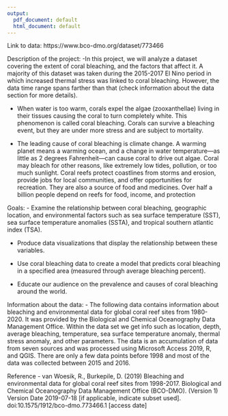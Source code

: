 ```yaml
---
output:
  pdf_document: default
  html_document: default
---
```



Link to data: https://www.bco-dmo.org/dataset/773466


Description of the project:
-In this project, we will analyze a dataset covering the extent of coral bleaching, and the factors that affect it. A majority of this dataset was taken during the 2015-2017 El Nino period in which increased thermal stress was linked to coral bleaching. However, the data time range spans farther than that (check information about the data section for more details).

- When water is too warm, corals expel the algae (zooxanthellae) living in their tissues causing the coral to turn completely white. This phenomenon is called coral bleaching. Corals can survive a bleaching event, but they are under more stress and are subject to mortality.

- The leading cause of coral bleaching is climate change. A warming planet means a warming ocean, and a change in water temperature—as little as 2 degrees Fahrenheit—can cause coral to drive out algae. Coral may bleach for other reasons, like extremely low tides, pollution, or too much sunlight.
Coral reefs protect coastlines from storms and erosion, provide jobs for local communities, and offer opportunities for recreation. They are also a source of food 
and medicines. Over half a billion people depend on reefs for food, income, and protection


Goals:
- Examine the relationship between coral bleaching, geographic location, and environmental factors such as sea surface temperature (SST), sea surface temperature anomalies (SSTA), and tropical southern atlantic index (TSA).

- Produce data visualizations that display the relationship between these variables.

- Use coral bleaching data to create a model that predicts coral bleaching in a specified area (measured through average bleaching percent). 

- Educate our audience on the prevalence and causes of coral bleaching around the world.


Information about the data:
- The following data contains information about bleaching and environmental data for global coral reef sites from 1980-2020. It was provided by the Biological and Chemical Oceanography Data Management Office. Within the data set we get info such as location, depth, average bleaching, temperature, sea surface temperature anomaly, thermal stress anomaly, and other parameters. The data is an accumulation of data from seven sources and was processed using Microsoft Access 2019, R, and QGIS. There are only a few data points before 1998 and most of the data was collected between 2015 and 2016. 


Reference - van Woesik, R., Burkepile, D. (2019) Bleaching and environmental data for global coral reef sites from 1998-2017. Biological and Chemical Oceanography Data Management Office (BCO-DMO). (Version 1) Version Date 2019-07-18 [if applicable, indicate subset used]. doi:10.1575/1912/bco-dmo.773466.1 [access date]

